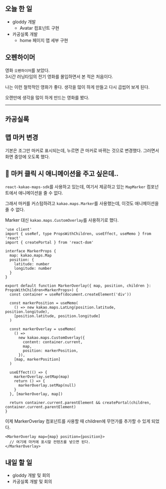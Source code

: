## 오늘 한 일

- gloddy 개발
  - Avatar 컴포넌트 구현
- 카공실록 개발
  - home 페이지 맵 세부 구현

## 오펜하이머

영화 `오펜하이머`를 보았다.  
3시간 러닝타임의 전기 영화를 몰입하면서 본 적은 처음이다.

나는 이런 철학적인 영화가 좋다. 생각을 많이 하게 만들고 다시 곱씹어 보게 된다.

오랜만에 생각을 많이 하게 만드는 영화를 봤다.

---

## 카공실록

## 맵 마커 변경

기본은 조그만 마커로 표시되는데, 누르면 큰 마커로 바뀌는 것으로 변경했다. 그러면서 화면 중앙에 오도록 했다.

## 🤔 마커 클릭 시 애니메이션을 주고 싶은데..

`react-kakao-maps-sdk`를 사용하고 있는데, 여기서 제공하고 있는 `MapMarker` 컴포넌트에서 애니메이션을 줄 수 없다.

그래서 마커를 커스텀하려고 `kakao.maps.Marker`를 사용했는데, 이것도 애니메이션을 줄 수 없다.

Marker 대신 `kakao.maps.CustomOverlay`를 사용하기로 했다.

```tsx
'use client'
import { useRef, type PropsWithChildren, useEffect, useMemo } from 'react'
import { createPortal } from 'react-dom'

interface MarkerProps {
  map: kakao.maps.Map
  position: {
    latitude: number
    longitude: number
  }
}

export default function MarkerOverlay({ map, position, children }: PropsWithChildren<MarkerProps>) {
  const container = useRef(document.createElement('div'))

  const markerPosition = useMemo(
    () => new kakao.maps.LatLng(position.latitude, position.longitude),
    [position.latitude, position.longitude]
  )

  const markerOverlay = useMemo(
    () =>
      new kakao.maps.CustomOverlay({
        content: container.current,
        map,
        position: markerPosition,
      }),
    [map, markerPosition]
  )

  useEffect(() => {
    markerOverlay.setMap(map)
    return () => {
      markerOverlay.setMap(null)
    }
  }, [markerOverlay, map])

  return container.current.parentElement && createPortal(children, container.current.parentElement)
}
```

이제 MarkerOverlay 컴포넌트를 사용할 때 children에 무언가를 추가할 수 있게 되었다.

```tsx
<MarkerOverlay map={map} position={position}>
  // 여기에 마커에 표시할 컨텐츠를 넣으면 된다.
</MarkerOverlay>
```

## 내일 할 일

- gloddy 개발 및 회의
- 카공실록 개발 및 회의
